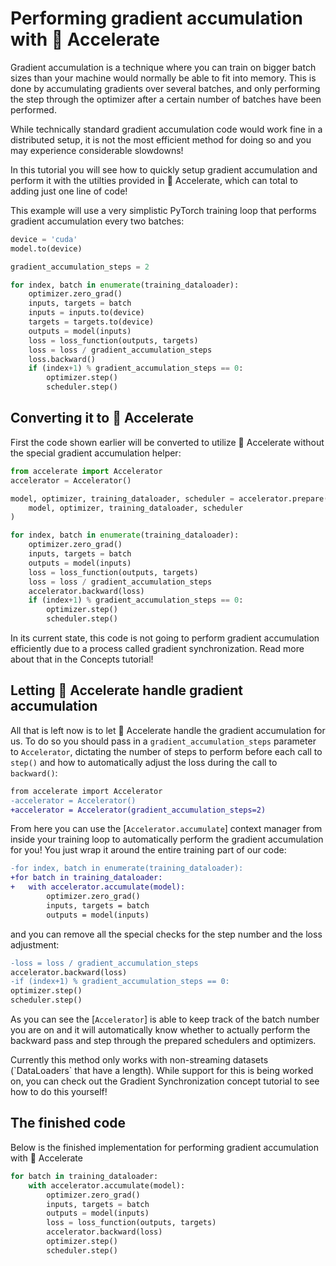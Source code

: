 <!--Copyright 2022 The HuggingFace Team. All rights reserved.

Licensed under the Apache License, Version 2.0 (the "License"); you may not use this file except in compliance with
the License. You may obtain a copy of the License at

http://www.apache.org/licenses/LICENSE-2.0

Unless required by applicable law or agreed to in writing, software distributed under the License is distributed on
an "AS IS" BASIS, WITHOUT WARRANTIES OR CONDITIONS OF ANY KIND, either express or implied. See the License for the
specific language governing permissions and limitations under the License.
-->

# Performing gradient accumulation with 🤗 Accelerate

Gradient accumulation is a technique where you can train on bigger batch sizes than 
your machine would normally be able to fit into memory. This is done by accumulating gradients over
several batches, and only performing the step through the optimizer after a certain number of batches have been performed.

While technically standard gradient accumulation code would work fine in a distributed setup, it is not the most efficient
method for doing so and you may experience considerable slowdowns!

In this tutorial you will see how to quickly setup gradient accumulation and perform it with the utilties provided in 🤗 Accelerate,
which can total to adding just one line of code!

This example will use a very simplistic PyTorch training loop that performs gradient accumulation every two batches:

```python
device = 'cuda'
model.to(device)

gradient_accumulation_steps = 2

for index, batch in enumerate(training_dataloader):
    optimizer.zero_grad()
    inputs, targets = batch
    inputs = inputs.to(device)
    targets = targets.to(device)
    outputs = model(inputs)
    loss = loss_function(outputs, targets)
    loss = loss / gradient_accumulation_steps
    loss.backward()
    if (index+1) % gradient_accumulation_steps == 0:
        optimizer.step()
        scheduler.step()
```

## Converting it to 🤗 Accelerate

First the code shown earlier will be converted to utilize 🤗 Accelerate without the special gradient accumulation helper:

```python
from accelerate import Accelerator
accelerator = Accelerator()

model, optimizer, training_dataloader, scheduler = accelerator.prepare(
    model, optimizer, training_dataloader, scheduler
)

for index, batch in enumerate(training_dataloader):
    optimizer.zero_grad()
    inputs, targets = batch
    outputs = model(inputs)
    loss = loss_function(outputs, targets)
    loss = loss / gradient_accumulation_steps
    accelerator.backward(loss)
    if (index+1) % gradient_accumulation_steps == 0:
        optimizer.step()
        scheduler.step()
```

<Tip warning={true}>
In its current state, this code is not going to perform gradient accumulation efficiently due to a process called gradient synchronization. Read more about that in the Concepts tutorial!
</Tip>

## Letting 🤗 Accelerate handle gradient accumulation

All that is left now is to let 🤗 Accelerate handle the gradient accumulation for us. To do so you should pass in a `gradient_accumulation_steps` parameter to `Accelerator`, dictating the number 
of steps to perform before each call to `step()` and how to automatically adjust the loss during the call to `backward()`:

```diff
from accelerate import Accelerator
-accelerator = Accelerator()
+accelerator = Accelerator(gradient_accumulation_steps=2)
```

From here you can use the [`Accelerator.accumulate`] context manager from inside your training loop to automatically perform the gradient accumulation for you!
You just wrap it around the entire training part of our code: 

```diff
-for index, batch in enumerate(training_dataloader):
+for batch in training_dataloader:
+   with accelerator.accumulate(model):
        optimizer.zero_grad()
        inputs, targets = batch
        outputs = model(inputs)
```

and you can remove all the special checks for the step number and the loss adjustment:

```diff
-loss = loss / gradient_accumulation_steps
accelerator.backward(loss)
-if (index+1) % gradient_accumulation_steps == 0:
optimizer.step()
scheduler.step()
```

As you can see the [`Accelerator`] is able to keep track of the batch number you are on and it will automatically know whether to actually perform the backward pass
and step through the prepared schedulers and optimizers. 

<Tip warning={true}>
Currently this method only works with non-streaming datasets (`DataLoaders` that have a length). While support for this is being worked on, you can check out the Gradient Synchronization concept tutorial to see how to do this yourself!
</Tip>

## The finished code

Below is the finished implementation for performing gradient accumulation with 🤗 Accelerate

```python
for batch in training_dataloader:
    with accelerator.accumulate(model):
        optimizer.zero_grad()
        inputs, targets = batch
        outputs = model(inputs)
        loss = loss_function(outputs, targets)
        accelerator.backward(loss)
        optimizer.step()
        scheduler.step()
```
